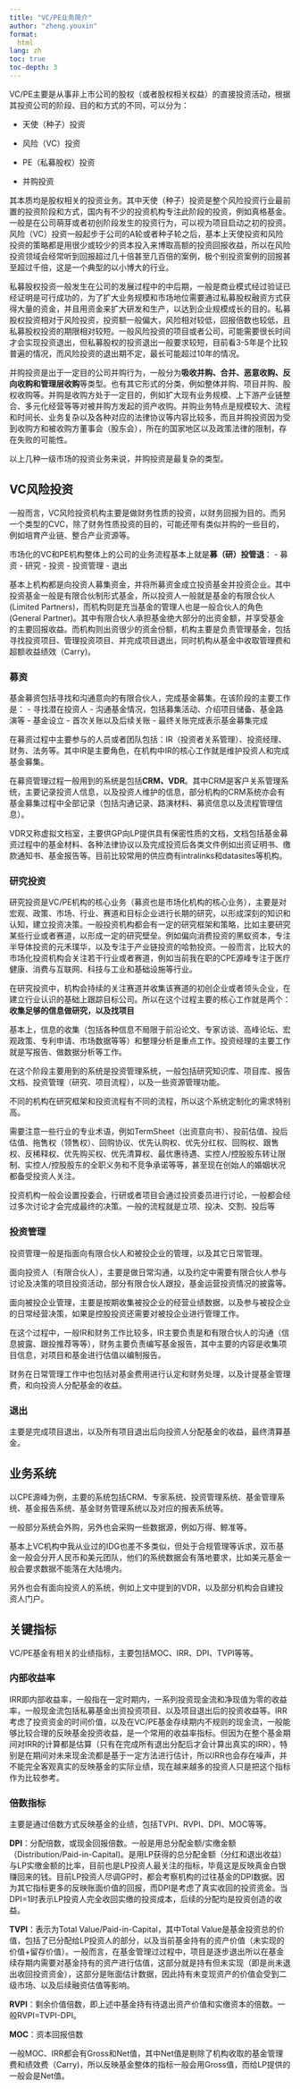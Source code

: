 ---
title: "VC/PE业务简介"
author: "zheng.youxin"
format: 
  html
lang: zh
toc: true
toc-depth: 3
---

VC/PE主要是从事非上市公司的股权（或者股权相关权益）的直接投资活动，根据其投资公司的阶段、目的和方式的不同，可以分为：

-   天使（种子）投资

-   风险（VC）投资

-   PE（私募股权）投资

-   并购投资

其本质均是股权相关的投资业务。其中天使（种子）投资是整个风险投资行业最前置的投资阶段和方式，国内有不少的投资机构专注此阶段的投资，例如真格基金。一般是在公司萌芽或者初创阶段发生的投资行为，可以视为项目启动之初的投资。风险（VC）投资一般起步于公司的A轮或者种子轮之后，基本上天使投资和风险投资的策略都是用很少或较少的资本投入来博取高额的投资回报收益，所以在风险投资领域会经常听到回报超过几十倍甚至几百倍的案例，极个别投资案例的回报甚至超过千倍，这是一个典型的以小博大的行业。

私募股权投资一般发生在公司的发展过程中的中后期，一般是商业模式经过验证已经证明是可行成功的，为了扩大业务规模和市场地位需要通过私募股权融资方式获得大量的资金，并且用资金来扩大研发和生产，以达到企业规模成长的目的。私募股权投资相对于风险投资，投资额一般偏大，风险相对较低，回报倍数也较低，且私募股权投资的期限相对较短。一般风险投资的项目或者公司，可能需要很长时间才会实现投资退出，但私募股权的投资退出一般要求较短，目前看3-5年是个比较普遍的情况，而风险投资的退出期不定，最长可能超过10年的情况。

并购投资是出于一定目的公司并购行为，一般分为**吸收并购、合并、恶意收购、反向收购和管理层收购**等类型。也有其它形式的分类，例如整体并购、项目并购、股权收购等。并购是收购方处于一定目的，例如扩大现有业务规模、上下游产业链整合、多元化经营等等对被并购方发起的资产收购。并购业务特点是规模较大、流程和时间长、业务复杂以及各种对应的法律协议等内容比较多，而且并购投资因为受到收购方和被收购方董事会（股东会），所在的国家地区以及政策法律的限制，存在失败的可能性。

以上几种一级市场的投资业务来说，并购投资是最复杂的类型。

## VC风险投资

一般而言，VC风险投资机构主要是做财务性质的投资，以财务回报为目的。而另一个类型的CVC，除了财务性质投资的目的，可能还带有类似并购的一些目的，例如培育产业链、整合产业资源等。

市场化的VC和PE机构整体上的公司的业务流程基本上就是**募（研）投管退**： - 募资 - 研究 - 投资 - 投资管理 - 退出

基本上机构都是向投资人募集资金，并将所募资金成立投资基金并投资企业。其中投资基金一般是有限合伙制形式基金，所以投资人一般就是基金的有限合伙人(Limited Partners)，而机构则是充当基金的管理人也是一般合伙人的角色(General Partner)。其中有限合伙人承担基金绝大部分的出资金额，并享受基金的主要回报收益。而机构则出资很少的资金份额，机构主要是负责管理基金，包括寻找投资项目、管理投资项目、并完成项目退出，同时机构从基金中收取管理费和超额收益绩效（Carry)。

### 募资

基金募资包括寻找和沟通意向的有限合伙人，完成基金募集。在该阶段的主要工作是： - 寻找潜在投资人 - 沟通基金情况，包括募集活动、介绍项目储备、基金路演等 - 基金设立 - 首次关账以及后续关账 - 最终关账完成表示基金募集完成

在募资过程中主要参与的人员或者团队包括：IR（投资者关系管理）、投资经理、财务、法务等。其中IR是主要角色，在机构中IR的核心工作就是维护投资人和完成基金募集。

在募资管理过程一般用到的系统是包括**CRM、VDR**。其中CRM是客户关系管理系统，主要记录投资人信息，以及投资人维护的信息，部分机构的CRM系统亦会有基金募集过程中全部记录（包括沟通记录、路演材料、募资信息以及流程管理信息）。

VDR又称虚拟文档室，主要供GP向LP提供具有保密性质的文档，文档包括基金募资过程中的基金材料、各种法律协议以及完成投资后各类文件例如出资证明书、缴款通知书、基金报告等。目前比较常用的供应商有intralinks和datasites等机构。

### 研究投资

研究投资是VC/PE机构的核心业务（募资也是市场化机构的核心业务），主要是对宏观、政策、市场、行业、赛道和目标企业进行长期的研究，以形成深刻的知识和认知，建立投资决策。一般投资机构都会有一定的研究框架和策略，比如主要研究某些行业或者赛道，以形成一定的研究壁垒。例如偏向消费投资的黑蚁资本，专注半导体投资的元禾璞华，以及专注于产业链投资的哈勃投资。一般而言，比较大的市场化投资机构会关注若干行业或者赛道，例如当前我在职的CPE源峰专注于医疗健康、消费与互联网、科技与工业和基础设施等行业。

在研究投资中，机构会持续的关注赛道并收集该赛道的初创企业或者领头企业，在建立行业认识的基础上跟踪目标公司。所以在这个过程主要的核心工作就是两个：**收集足够的信息做研究，以及找项目**

基本上，信息的收集（包括各种信息不局限于前沿论文、专家访谈、高峰论坛、宏观政策、专利申请、市场数据等等）和整理分析是重点工作。投资经理的主要工作就是写报告、做数据分析等工作。

在这个阶段主要用到的系统是投资管理系统，一般包括研究知识库、项目库、报告文档、投资管理（研究、项目流程），以及一些资源管理功能。

不同的机构在研究框架和投资流程有不同的流程，所以这个系统定制化的需求特别高。

需要注意一些行业的专业术语，例如TermSheet（出资意向书）、投前估值、投后估值、拖售权（领售权）、回购协议、优先认购权、优先分红权、回购权、跟售权、反稀释权、优先购买权、优先清算权、最优惠待遇、实控人/控股股东转让限制、实控人/控股股东的全职义务和不竞争承诺等等，甚至现在创始人的婚姻状况都备受投资人关注。

投资机构一般会设置投委会，行研或者项目会通过投资委员进行讨论，一般都会经过多次讨论才会完成最终的决策。一般的流程就是立项、投决、交割、投后等

### 投资管理

投资管理一般是指面向有限合伙人和被投企业的管理，以及其它日常管理。

面向投资人（有限合伙人），主要是做日常沟通，以及约定中需要有限合伙人参与讨论及决策的项目投资活动，部分有限合伙人跟投，基金运营投资情况的披露等。

面向被投企业管理，主要是按期收集被投企业的经营业绩数据，以及参与被投企业的日常经营决策，如果是控股投资还需要对被投企业进行管理工作。

在这个过程中，一般IR和财务工作比较多，IR主要负责是和有限合伙人的沟通（信息披露、跟投推荐等等），财务主要负责编写基金报告，其中主要的内容是收集项目信息，对项目和基金进行估值以编制报告。

财务在日常管理工作中也包括对基金费用进行认定和财务处理，以及计提基金管理费，和向投资人分配基金的收益。

### 退出

主要是完成项目退出，以及所有项目退出后向投资人分配基金的收益，最终清算基金。

## 业务系统

以CPE源峰为例，主要的系统包括CRM、专家系统、投资管理系统、基金管理系统、基金报告系统、基金财务管理系统以及对应的报表系统等。

一般部分系统会外购，另外也会采购一些数据源，例如万得、鲸准等。

基本上VC机构中我从业过的IDG也差不多类似，但处于合规管理等诉求，双币基金一般会分开人民币和美元团队，他们的系统数据会有落地要求，比如美元基金一般会要求数据不能落在大陆境内。

另外也会有面向投资人的系统，例如上文中提到的VDR，以及部分机构会自建投资人门户。

## 关键指标

VC/PE基金有相关的业绩指标，主要包括MOC、IRR、DPI、TVPI等等。

### 内部收益率

IRR即内部收益率，一般指在一定时期内，一系列投资现金流和净现值为零的收益率，一般现金流包括私募基金出资投资项目、以及项目退出后的投资收益等。IRR考虑了投资资金的时间价值，以及在VC/PE基金存续期内不规则的现金流，一般能够比较合理的反映基金投资收益，是一个常用的收益率指标。但因为在整个基金期间对IRR的计算都是估算（只有在完成所有退出分配后才会计算出真实的IRR），特别是在期间对未来现金流都是基于一定方法进行估计，所以IRR也会存在噪声，并不能完全客观真实的反映基金的实际业绩，现在越来越多的投资人只是把这个指标作为比较参考。

### 倍数指标

主要是通过倍数方式反映基金的业绩，包括TVPI、RVPI、DPI、MOC等等。

**DPI**：分配倍数，或现金回报倍数。一般是用总分配金额/实缴金额（Distribution/Paid-in-Capital)。是用LP获得的总分配金额（分红和退出收益）与LP实缴金额的比率，目前也是LP投资人最关注的指标，毕竟这是反映真金白银赚回来的钱。目前LP投资人尽调GP时，都会考察机构的过往基金的DPI数据。因为其它指标更多的反映账面价值的回报，而DPI是考虑了真实收回的投资资金。当DPI=1时表示LP投资人完全收回实缴的投资成本，后续的分配均是投资创造的收益。

**TVPI**：表示为Total Value/Paid-in-Capital，其中Total Value是基金投资总的价值，包括了已分配给LP投资人的部分，以及当前基金持有的资产价值（未实现的价值+留存价值）。一般而言，在基金管理过过程中，项目是逐步退出所以在基金续存期内需要对基金持有的资产进行估值，这部分就是持有但未实现（即是尚未退出收回投资资金），这部分是账面估计数据，因此持有未变现资产的价值会受到二级市场、以及后续融资估值等影响。

**RVPI**：剩余价值倍数，即上述中基金持有待退出资产价值和实缴资本的倍数。一般RVPI=TVPI-DPI。

**MOC**：资本回报倍数

一般MOC、IRR都会有Gross和Net值，其中Net值是剔除了机构收取的基金管理费和绩效费（Carry)，所以反映基金整体的指标一般会用Gross值，而给LP提供的一般会是Net值。
